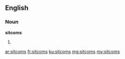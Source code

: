==English==
===Noun===
'''sitcoms'''
# {{plural of|[[sitcom]]}}

[[ar:sitcoms]]
[[fr:sitcoms]]
[[ku:sitcoms]]
[[mg:sitcoms]]
[[my:sitcoms]]